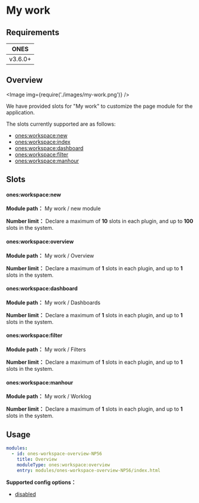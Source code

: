 
# My work

## Requirements

|  ONES   |
| :-----: |
| v3.6.0+ |

## Overview

<Image img={require('./images/my-work.png')} />

We have provided slots for "My work" to customize the page module for the application.

The slots currently supported are as follows:

- [ones:workspace:new](#onesworkspacenew)
- [ones:workspace:index](#onesworkspaceindex)
- [ones:workspace:dashboard](#onesworkspacedashboard)
- [ones:workspace:filter](#onesworkspacefilter)
- [ones:workspace:manhour](#onesworkspacemanhour)

## Slots

#### ones:workspace:new

**Module path：** My work / new module

**Number limit：** Declare a maximum of **10** slots in each plugin, and up to **100** slots in the system.

#### ones:workspace:overview

**Module path：** My work / Overview

**Number limit：** Declare a maximum of **1** slots in each plugin, and up to **1** slots in the system.

#### ones:workspace:dashboard

**Module path：** My work / Dashboards

**Number limit：** Declare a maximum of **1** slots in each plugin, and up to **1** slots in the system.

#### ones:workspace:filter

**Module path：** My work / Filters

**Number limit：** Declare a maximum of **1** slots in each plugin, and up to **1** slots in the system.

#### ones:workspace:manhour

**Module path：** My work / Worklog

**Number limit：** Declare a maximum of **1** slots in each plugin, and up to **1** slots in the system.

## Usage

```yaml
modules:
  - id: ones-workspace-overview-NP56
    title: Overview
    moduleType: ones:workspace:overview
    entry: modules/ones-workspace-overview-NP56/index.html
```

**Supported config options：**

- [disabled](../../../../reference/config/plugin.yaml#disabled)
